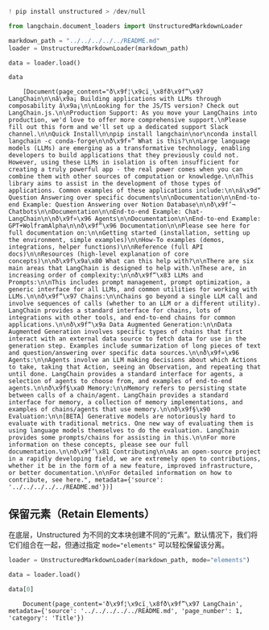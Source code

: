 ```python
! pip install unstructured > /dev/null
```


```python
from langchain.document_loaders import UnstructuredMarkdownLoader
```


```python
markdown_path = "../../../../../README.md"
loader = UnstructuredMarkdownLoader(markdown_path)
```


```python
data = loader.load()
```


```python
data
```

<CodeOutputBlock lang="python">

```
    [Document(page_content="ð\x9f¦\x9cï¸\x8fð\x9f”\x97 LangChain\n\nâ\x9a¡ Building applications with LLMs through composability â\x9a¡\n\nLooking for the JS/TS version? Check out LangChain.js.\n\nProduction Support: As you move your LangChains into production, we'd love to offer more comprehensive support.\nPlease fill out this form and we'll set up a dedicated support Slack channel.\n\nQuick Install\n\npip install langchain\nor\nconda install langchain -c conda-forge\n\nð\x9f¤” What is this?\n\nLarge language models (LLMs) are emerging as a transformative technology, enabling developers to build applications that they previously could not. However, using these LLMs in isolation is often insufficient for creating a truly powerful app - the real power comes when you can combine them with other sources of computation or knowledge.\n\nThis library aims to assist in the development of those types of applications. Common examples of these applications include:\n\nâ\x9d“ Question Answering over specific documents\n\nDocumentation\n\nEnd-to-end Example: Question Answering over Notion Database\n\nð\x9f’¬ Chatbots\n\nDocumentation\n\nEnd-to-end Example: Chat-LangChain\n\nð\x9f¤\x96 Agents\n\nDocumentation\n\nEnd-to-end Example: GPT+WolframAlpha\n\nð\x9f“\x96 Documentation\n\nPlease see here for full documentation on:\n\nGetting started (installation, setting up the environment, simple examples)\n\nHow-To examples (demos, integrations, helper functions)\n\nReference (full API docs)\n\nResources (high-level explanation of core concepts)\n\nð\x9f\x9a\x80 What can this help with?\n\nThere are six main areas that LangChain is designed to help with.\nThese are, in increasing order of complexity:\n\nð\x9f“\x83 LLMs and Prompts:\n\nThis includes prompt management, prompt optimization, a generic interface for all LLMs, and common utilities for working with LLMs.\n\nð\x9f”\x97 Chains:\n\nChains go beyond a single LLM call and involve sequences of calls (whether to an LLM or a different utility). LangChain provides a standard interface for chains, lots of integrations with other tools, and end-to-end chains for common applications.\n\nð\x9f“\x9a Data Augmented Generation:\n\nData Augmented Generation involves specific types of chains that first interact with an external data source to fetch data for use in the generation step. Examples include summarization of long pieces of text and question/answering over specific data sources.\n\nð\x9f¤\x96 Agents:\n\nAgents involve an LLM making decisions about which Actions to take, taking that Action, seeing an Observation, and repeating that until done. LangChain provides a standard interface for agents, a selection of agents to choose from, and examples of end-to-end agents.\n\nð\x9f§\xa0 Memory:\n\nMemory refers to persisting state between calls of a chain/agent. LangChain provides a standard interface for memory, a collection of memory implementations, and examples of chains/agents that use memory.\n\nð\x9f§\x90 Evaluation:\n\n[BETA] Generative models are notoriously hard to evaluate with traditional metrics. One new way of evaluating them is using language models themselves to do the evaluation. LangChain provides some prompts/chains for assisting in this.\n\nFor more information on these concepts, please see our full documentation.\n\nð\x9f’\x81 Contributing\n\nAs an open-source project in a rapidly developing field, we are extremely open to contributions, whether it be in the form of a new feature, improved infrastructure, or better documentation.\n\nFor detailed information on how to contribute, see here.", metadata={'source': '../../../../../README.md'})]
```

</CodeOutputBlock>

## 保留元素（Retain Elements）

在底层，Unstructured 为不同的文本块创建不同的“元素”。默认情况下，我们将它们组合在一起，但通过指定 `mode="elements"` 可以轻松保留该分离。


```python
loader = UnstructuredMarkdownLoader(markdown_path, mode="elements")
```


```python
data = loader.load()
```


```python
data[0]
```

<CodeOutputBlock lang="python">

```
    Document(page_content='ð\x9f¦\x9cï¸\x8fð\x9f”\x97 LangChain', metadata={'source': '../../../../../README.md', 'page_number': 1, 'category': 'Title'})
```

</CodeOutputBlock>
